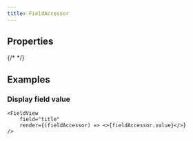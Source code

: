 ```yaml
---
title: FieldAccessor
---
```



## Properties

<PropsTable firstColumnHeading="Property">
  <SharedProps.value readOnly />
  <SharedProps.defaultValue readOnly />
  <SharedProps.fieldName readOnly />
  <SharedProps.hasValue readOnly />
  <SharedProps.hasUnpersistedChanges readOnly />
  <SharedProps.valueOnServer readOnly />
  <SharedProps.errors readOnly />
  {/* <SharedProps.getAccessor prefix="FieldAccessor" /> */}
</PropsTable>

## Examples

### Display field value

```tsx
<FieldView
    field="title"
    render={(fieldAccessor) => <>{fieldAccessor.value}</>}
/>
```

